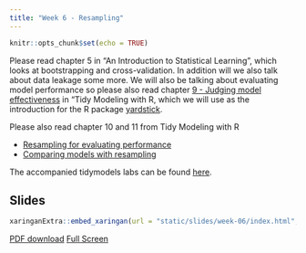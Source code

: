```yaml
---
title: "Week 6 - Resampling"
---
```


```r
knitr::opts_chunk$set(echo = TRUE)
```

Please read chapter 5 in "An Introduction to Statistical Learning", which looks at bootstrapping and cross-validation. In addition will we also talk about data leakage some more.
We will also be talking about evaluating model performance so please also read chapter [9 - Judging model effectiveness](https://www.tmwr.org/performance.html) in "Tidy Modeling with R, which we will use as the introduction for the R package [yardstick](https://yardstick.tidymodels.org/).

Please also read chapter 10 and 11 from Tidy Modeling with R

- [Resampling for evaluating performance](https://www.tmwr.org/resampling.html)
- [Comparing models with resampling](https://www.tmwr.org/compare.html)

The accompanied tidymodels labs can be found [here](https://emilhvitfeldt.github.io/ISLR-tidymodels-labs/resampling-methods.html).

## Slides

```r
xaringanExtra::embed_xaringan(url = "static/slides/week-06/index.html", ratio = "16:9")
```

[PDF download](static/slides/week-06/week-06.pdf) [Full Screen](static/slides/week-06/index.html)
